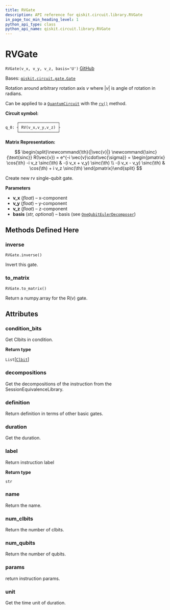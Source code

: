 ```yaml
---
title: RVGate
description: API reference for qiskit.circuit.library.RVGate
in_page_toc_min_heading_level: 1
python_api_type: class
python_api_name: qiskit.circuit.library.RVGate
---
```


# RVGate

<span id="qiskit.circuit.library.RVGate" />

`RVGate(v_x, v_y, v_z, basis='U')` [GitHub](https://github.com/qiskit/qiskit/tree/stable/0.21/qiskit/circuit/library/generalized_gates/rv.py "view source code")

Bases: [`qiskit.circuit.gate.Gate`](qiskit.circuit.Gate "qiskit.circuit.gate.Gate")

Rotation around arbitrary rotation axis $v$ where $|v|$ is angle of rotation in radians.

Can be applied to a [`QuantumCircuit`](qiskit.circuit.QuantumCircuit "qiskit.circuit.QuantumCircuit") with the [`rv()`](qiskit.circuit.QuantumCircuit#rv "qiskit.circuit.QuantumCircuit.rv") method.

**Circuit symbol:**

```python
     ┌─────────────────┐
q_0: ┤ RV(v_x,v_y,v_z) ├
     └─────────────────┘
```

**Matrix Representation:**

$$
\begin{split}\newcommand{\th}{|\vec{v}|}
\newcommand{\sinc}{\text{sinc}}
    R(\vec{v}) = e^{-i \vec{v}\cdot\vec{\sigma}} =
        \begin{pmatrix}
            \cos{\th} -i v_z \sinc(\th) & -(i v_x + v_y) \sinc(\th) \\
            -(i v_x - v_y) \sinc(\th) & \cos(\th) + i v_z \sinc(\th)
        \end{pmatrix}\end{split}
$$

Create new rv single-qubit gate.

**Parameters**

*   **v\_x** (*float*) – x-component
*   **v\_y** (*float*) – y-component
*   **v\_z** (*float*) – z-component
*   **basis** (*str, optional*) – basis (see [`OneQubitEulerDecomposer`](qiskit.quantum_info.OneQubitEulerDecomposer "qiskit.quantum_info.synthesis.one_qubit_decompose.OneQubitEulerDecomposer"))

## Methods Defined Here

### inverse

<span id="qiskit.circuit.library.RVGate.inverse" />

`RVGate.inverse()`

Invert this gate.

### to\_matrix

<span id="qiskit.circuit.library.RVGate.to_matrix" />

`RVGate.to_matrix()`

Return a numpy.array for the R(v) gate.

## Attributes

<span id="qiskit.circuit.library.RVGate.condition_bits" />

### condition\_bits

Get Clbits in condition.

**Return type**

`List`\[[`Clbit`](qiskit.circuit.Clbit "qiskit.circuit.classicalregister.Clbit")]

<span id="qiskit.circuit.library.RVGate.decompositions" />

### decompositions

Get the decompositions of the instruction from the SessionEquivalenceLibrary.

<span id="qiskit.circuit.library.RVGate.definition" />

### definition

Return definition in terms of other basic gates.

<span id="qiskit.circuit.library.RVGate.duration" />

### duration

Get the duration.

<span id="qiskit.circuit.library.RVGate.label" />

### label

Return instruction label

**Return type**

`str`

<span id="qiskit.circuit.library.RVGate.name" />

### name

Return the name.

<span id="qiskit.circuit.library.RVGate.num_clbits" />

### num\_clbits

Return the number of clbits.

<span id="qiskit.circuit.library.RVGate.num_qubits" />

### num\_qubits

Return the number of qubits.

<span id="qiskit.circuit.library.RVGate.params" />

### params

return instruction params.

<span id="qiskit.circuit.library.RVGate.unit" />

### unit

Get the time unit of duration.

